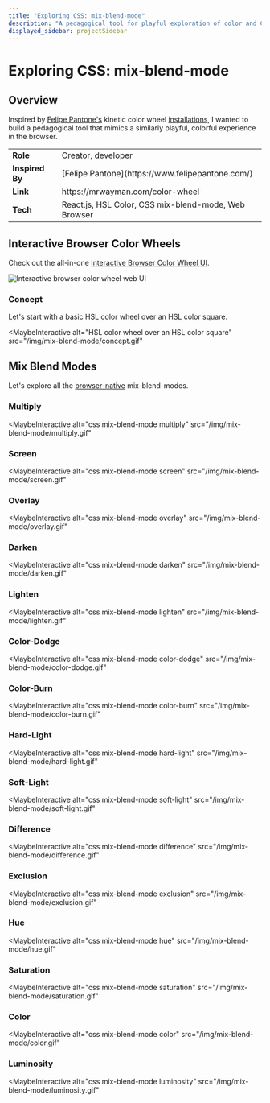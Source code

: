 ```yaml
---
title: "Exploring CSS: mix-blend-mode"
description: "A pedagogical tool for playful exploration of color and CSS blend modes in the browser."
displayed_sidebar: projectSidebar
---
```



# Exploring CSS: mix-blend-mode

## Overview

Inspired by [Felipe Pantone's](https://www.felipepantone.com/) kinetic color wheel [installations](https://www.instagram.com/reel/CzV_9kcoRdO/), I wanted to build a pedagogical tool that mimics a similarly playful, colorful experience in the browser.

<table>
  <tbody>
    <tr>
      <td>
        <b>Role</b>
      </td>
      <td>Creator, developer</td>
    </tr>
    <tr>
      <td>
        <b>Inspired By</b>
      </td>
      <td>[Felipe Pantone](https://www.felipepantone.com/)</td>
    </tr>
    <tr>
      <td>
        <b>Link</b>
      </td>
      <td>https://mrwayman.com/color-wheel</td>
    </tr>
    <tr>
      <td>
        <b>Tech</b>
      </td>
      <td>React.js, HSL Color, CSS mix-blend-mode, Web Browser</td>
    </tr>
  </tbody>
</table>

## Interactive Browser Color Wheels

Check out the all-in-one [Interactive Browser Color Wheel UI](https://mrwayman.com/color-wheel).

![Interactive browser color wheel web UI](./_img/interactive-color-wheel.gif)

### Concept

Let's start with a basic HSL color wheel over an HSL color square.

<MaybeInteractive
  alt="HSL color wheel over an HSL color square"
  src="/img/mix-blend-mode/concept.gif"
>
  <InteractiveColorWheel />
</MaybeInteractive>

## Mix Blend Modes

Let's explore all the [browser-native](https://developer.mozilla.org/en-US/docs/Web/CSS/mix-blend-mode) mix-blend-modes.

### Multiply

<MaybeInteractive
  alt="css mix-blend-mode multiply"
  src="/img/mix-blend-mode/multiply.gif"
>
  <InteractiveColorWheel mixBlendMode="multiply" />
</MaybeInteractive>

### Screen

<MaybeInteractive
  alt="css mix-blend-mode screen"
  src="/img/mix-blend-mode/screen.gif"
>
  <InteractiveColorWheel mixBlendMode="screen" />
</MaybeInteractive>

### Overlay

<MaybeInteractive
  alt="css mix-blend-mode overlay"
  src="/img/mix-blend-mode/overlay.gif"
>
  <InteractiveColorWheel mixBlendMode="overlay" />
</MaybeInteractive>

### Darken

<MaybeInteractive
  alt="css mix-blend-mode darken"
  src="/img/mix-blend-mode/darken.gif"
>
  <InteractiveColorWheel mixBlendMode="darken" />
</MaybeInteractive>

### Lighten

<MaybeInteractive
  alt="css mix-blend-mode lighten"
  src="/img/mix-blend-mode/lighten.gif"
>
  <InteractiveColorWheel mixBlendMode="lighten" />
</MaybeInteractive>

### Color-Dodge

<MaybeInteractive
  alt="css mix-blend-mode color-dodge"
  src="/img/mix-blend-mode/color-dodge.gif"
>
  <InteractiveColorWheel mixBlendMode="color-dodge" />
</MaybeInteractive>

### Color-Burn

<MaybeInteractive
  alt="css mix-blend-mode color-burn"
  src="/img/mix-blend-mode/color-burn.gif"
>
  <InteractiveColorWheel mixBlendMode="color-burn" />
</MaybeInteractive>

### Hard-Light

<MaybeInteractive
  alt="css mix-blend-mode hard-light"
  src="/img/mix-blend-mode/hard-light.gif"
>
  <InteractiveColorWheel mixBlendMode="hard-light" />
</MaybeInteractive>

### Soft-Light

<MaybeInteractive
  alt="css mix-blend-mode soft-light"
  src="/img/mix-blend-mode/soft-light.gif"
>
  <InteractiveColorWheel mixBlendMode="soft-light" />
</MaybeInteractive>

### Difference

<MaybeInteractive
  alt="css mix-blend-mode difference"
  src="/img/mix-blend-mode/difference.gif"
>
  <InteractiveColorWheel mixBlendMode="difference" />
</MaybeInteractive>

### Exclusion

<MaybeInteractive
  alt="css mix-blend-mode exclusion"
  src="/img/mix-blend-mode/exclusion.gif"
>
  <InteractiveColorWheel mixBlendMode="exclusion" />
</MaybeInteractive>

### Hue

<MaybeInteractive
  alt="css mix-blend-mode hue"
  src="/img/mix-blend-mode/hue.gif"
>
  <InteractiveColorWheel mixBlendMode="hue" />
</MaybeInteractive>

### Saturation

<MaybeInteractive
  alt="css mix-blend-mode saturation"
  src="/img/mix-blend-mode/saturation.gif"
>
  <InteractiveColorWheel mixBlendMode="saturation" />
</MaybeInteractive>

### Color

<MaybeInteractive
  alt="css mix-blend-mode color"
  src="/img/mix-blend-mode/color.gif"
>
  <InteractiveColorWheel mixBlendMode="color" />
</MaybeInteractive>

### Luminosity

<MaybeInteractive
  alt="css mix-blend-mode luminosity"
  src="/img/mix-blend-mode/luminosity.gif"
>
  <InteractiveColorWheel mixBlendMode="luminosity" />
</MaybeInteractive>
